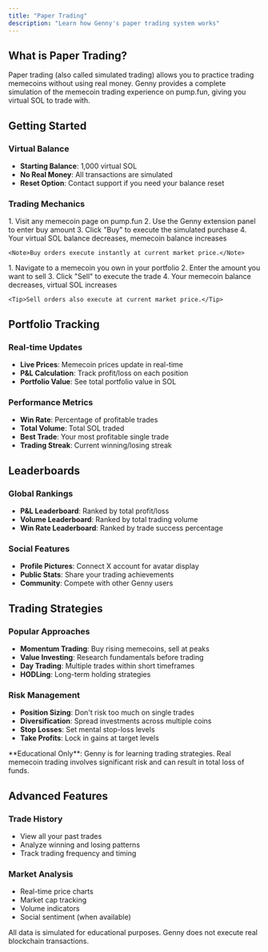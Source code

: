 ```yaml
---
title: "Paper Trading"
description: "Learn how Genny's paper trading system works"
---
```


## What is Paper Trading?

Paper trading (also called simulated trading) allows you to practice trading memecoins without using real money. Genny provides a complete simulation of the memecoin trading experience on pump.fun, giving you virtual SOL to trade with.

## Getting Started

### Virtual Balance
- **Starting Balance**: 1,000 virtual SOL
- **No Real Money**: All transactions are simulated
- **Reset Option**: Contact support if you need your balance reset

### Trading Mechanics

<AccordionGroup>
  <Accordion icon="shopping-cart" title="Buying Memecoins">
    1. Visit any memecoin page on pump.fun
    2. Use the Genny extension panel to enter buy amount
    3. Click "Buy" to execute the simulated purchase
    4. Your virtual SOL balance decreases, memecoin balance increases

    <Note>Buy orders execute instantly at current market price.</Note>
  </Accordion>

  <Accordion icon="trending-down" title="Selling Memecoins">
    1. Navigate to a memecoin you own in your portfolio
    2. Enter the amount you want to sell
    3. Click "Sell" to execute the trade
    4. Your memecoin balance decreases, virtual SOL increases

    <Tip>Sell orders also execute at current market price.</Tip>
  </Accordion>
</AccordionGroup>

## Portfolio Tracking

### Real-time Updates
- **Live Prices**: Memecoin prices update in real-time
- **P&L Calculation**: Track profit/loss on each position
- **Portfolio Value**: See total portfolio value in SOL

### Performance Metrics
- **Win Rate**: Percentage of profitable trades
- **Total Volume**: Total SOL traded
- **Best Trade**: Your most profitable single trade
- **Trading Streak**: Current winning/losing streak

## Leaderboards

### Global Rankings
- **P&L Leaderboard**: Ranked by total profit/loss
- **Volume Leaderboard**: Ranked by total trading volume
- **Win Rate Leaderboard**: Ranked by trade success percentage

### Social Features
- **Profile Pictures**: Connect X account for avatar display
- **Public Stats**: Share your trading achievements
- **Community**: Compete with other Genny users

## Trading Strategies

### Popular Approaches
- **Momentum Trading**: Buy rising memecoins, sell at peaks
- **Value Investing**: Research fundamentals before trading
- **Day Trading**: Multiple trades within short timeframes
- **HODLing**: Long-term holding strategies

### Risk Management
- **Position Sizing**: Don't risk too much on single trades
- **Diversification**: Spread investments across multiple coins
- **Stop Losses**: Set mental stop-loss levels
- **Take Profits**: Lock in gains at target levels

<Warning>
  **Educational Only**: Genny is for learning trading strategies. Real memecoin trading involves significant risk and can result in total loss of funds.
</Warning>

## Advanced Features

### Trade History
- View all your past trades
- Analyze winning and losing patterns
- Track trading frequency and timing

### Market Analysis
- Real-time price charts
- Market cap tracking
- Volume indicators
- Social sentiment (when available)

<Note>
  All data is simulated for educational purposes. Genny does not execute real blockchain transactions.
</Note>